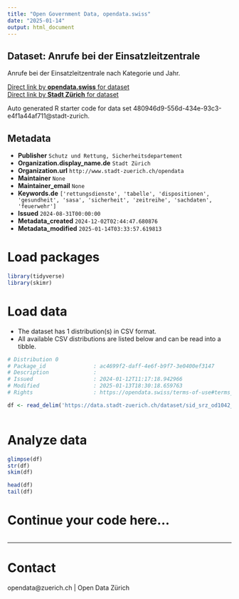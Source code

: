 ```yaml
---
title: "Open Government Data, opendata.swiss"
date: "2025-01-14"
output: html_document
---
```


## Dataset: Anrufe bei der Einsatzleitzentrale

Anrufe bei der Einsatzleitzentrale nach Kategorie und Jahr.

[Direct link by **opendata.swiss** for dataset](https://opendata.swiss/de/dataset/anrufe-bei-der-einsatzleitzentrale)<br>
[Direct link by **Stadt Zürich** for dataset](https://data.stadt-zuerich.ch/dataset/sid_srz_od1042_einsatzleitzentrale_anrufe_jahr_kategorie)

Auto generated R starter code for data set 480946d9-556d-434e-93c3-e4f1a44af711@stadt-zurich.

## Metadata

- **Publisher** `Schutz und Rettung, Sicherheitsdepartement`
- **Organization.display_name.de** `Stadt Zürich`
- **Organization.url** `http://www.stadt-zuerich.ch/opendata`
- **Maintainer** `None`
- **Maintainer_email** `None`
- **Keywords.de** `['rettungsdienste', 'tabelle', 'dispositionen', 'gesundheit', 'sasa', 'sicherheit', 'zeitreihe', 'sachdaten', 'feuerwehr']`
- **Issued** `2024-08-31T00:00:00`
- **Metadata_created** `2024-12-02T02:44:47.680876`
- **Metadata_modified** `2025-01-14T03:33:57.619813`


# Load packages

```r

library(tidyverse)
library(skimr)

```

# Load data

-   The dataset has 1 distribution(s) in CSV format.
-   All available CSV distributions are listed below and can be read into a tibble.

```r

# Distribution 0
# Package_id               : ac4699f2-daff-4e6f-b9f7-3e0400ef3147
# Description              : 
# Issued                   : 2024-01-12T11:17:18.942966
# Modified                 : 2025-01-13T18:30:18.659763
# Rights                   : https://opendata.swiss/terms-of-use#terms_open

df <- read_delim('https://data.stadt-zuerich.ch/dataset/sid_srz_od1042_einsatzleitzentrale_anrufe_jahr_kategorie/download/GES104OD1042.csv')



```

# Analyze data

```r

glimpse(df)
str(df)
skim(df)

head(df)
tail(df)

```

# Continue your code here...

```r

```

------------------------------------------------------------------------

# Contact

opendata@zuerich.ch | Open Data Zürich
